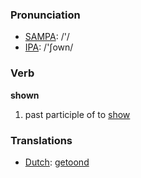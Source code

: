 === Pronunciation ===
*[[w:SAMPA|SAMPA]]: /'/
*[[w:IPA|IPA]]: /'ʃown/

=== Verb ===

'''shown'''

# past participle of to [[show]]

=== Translations ===
*[[Dutch]]: [[getoond]]
